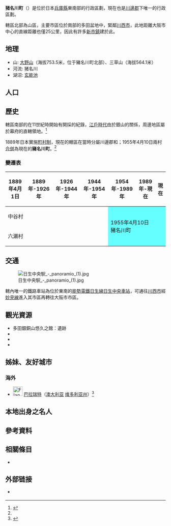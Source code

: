 {{日本町村
| 自治體名=豬名川
| 町村=町
| 圖像=[[File:Takadake08.JPG|240px]]
| 圖像說明=鐮倉東門地區的[[茅草|茅]][[屋頂|屋頂]][[民居|民居]]
| 町村章=[[File:Symbol_of_Inagawa_Hyogo.svg|100px]]
| 日文原名=猪名川町
| 平假名=いながわちょう
| 羅馬字拼音=Inagawa-chō
| 都道府縣=兵庫縣
| 支廳=
| 郡=川邊郡
| 編號=28301-1
| 面積=90.33
| 邊界未定=
| 人口=31,729
| 統計時間=2016年12月31日<ref>{{Cite web| url=http://www.town.inagawa.lg.jp/inagawa/donnamachi/1472180053560.html| title=豬名川町人口一覽| publisher=豬名川町公所| accessdate=2017-01-18| language=ja| archive-date=2019-01-22| archive-url=https://web.archive.org/web/20190122235255/http://www.town.inagawa.lg.jp/inagawa/donnamachi/1472180053560.html| dead-url=no}}</ref>
| 自治體=[[川西市|川西市]]、[[寶塚市|寶塚市]]、[[三田市|三田市]]、[[丹波篠山市|丹波篠山市]]、[[能勢町|能勢町]]
| 樹=松
| 花=杜鵑
| 鳥=
| 其他象徵物=
| 其他象徵=
| 首長=福田長治
| 卸任日期=2017年11月17日
| 郵遞區號=666-0292
| 所在地=川邊郡猪名川町上野字北畑11番地之一
| 電話號碼=72-766-0001
| 外部連結=http://www.town.inagawa.lg.jp/
| 經度=
| 緯度=
| 地圖=[[File:Inagawa_in_Hyogo_Prefecture_Ja.svg|250px]]
| 註記=
}}
'''猪名川町'''（{{jpn|j=猪名川町|hg=いながわちょう|rm=Inagawa chō|f=y}}）是位於日本[[兵庫縣|兵庫縣]]東南部的行政區劃，現在也是[[川邊郡|川邊郡]]下唯一的行政區劃。

轄區北部為山區，主要市區位於南部的多田盆地中，緊鄰[[川西市|川西市]]，此地距離大阪市中心的直線距離也僅25公里，因此有許多[[新市鎮|新市鎮]]建於此。

==地理==
*山: [[大野山|大野山]]（海拔753.5米，位于豬名川町北部）、三草山（海拔564.1米） 
*河流: 猪名川  
*湖沼: [[玄能池|玄能池]]

== 人口 ==

{{日本人口統計|location=Inagawa, Hyogo}}

== 歷史 ==
轄區南部的{{tsl|ja|多田銀山}}在11世紀時開始有開採的紀錄，[[江戶時代|江戶時代]]由於銀山的關係，周邊地區屬於幕府的直轄領地。<ref name="位置・沿革・地域（面積）">{{Cite web| url=http://www.town.inagawa.lg.jp/kurashi/seikatsu/kouhou/inagawa/1416464537970.html| title=位置・沿革・地域（面積）| publisher=豬名川町公所| language=ja| accessdate=2017-01-18| archive-date=2020-10-13| archive-url=https://web.archive.org/web/20201013073631/http://www.town.inagawa.lg.jp/kurashi/seikatsu/kouhou/inagawa/1416464537970.html| dead-url=no}}</ref>

1889年日本實施[[町村制|町村制]]，現在的轄區在當時分屬川邊郡{{tsl|ja|中谷村 (兵庫県)|中谷村 (兵庫縣)|中谷村}}和{{tsl|ja|六瀬村|六瀨村}}；1955年4月10日兩村[[市町村合併|合併]]為現在的'''豬名川町'''。<ref name="位置・沿革・地域（面積）"/>

=== 變遷表 ===
{| class="wikitable" style="font-size:x-small"
! 1889年4月1日
! 1889年-1926年
! 1926年-1944年
! 1944年-1954年
! 1954年-1989年
! 1989年-現在
! 現在
|-
| colspan=4 | 中谷村
| rowspan=2 colspan=3 style="background-color:#6ff;" | 1955年4月10日<br />豬名川町
|-
| colspan=4 | 六瀨村
|}

== 交通 ==
[[File:日生中央駅_-_panoramio_(1).jpg|thumb]]

轄內唯一的鐵路車站為位於東南的[[能勢電鐵|能勢電鐵]][[日生線|日生線]][[日生中央車站|日生中央車站]]，可通往[[川西市|川西市]]經[[妙見線|妙見線]]進入其市區再轉往大阪市市區。

== 觀光資源 ==
* 多田銀銅山悠久之館：{{Tsl|ja|多田銀山}}遺跡
* {{tsl|ja|猪名川渓谷県立自然公園|豬名川溪谷縣立自然公園}}
* {{tsl|ja|大野山 (兵庫県)|大野山 (兵庫縣)|大野山}}
* {{tsl|ja|高岳 (大阪府・兵庫県)|高岳 (大阪府、兵庫縣)|高岳}}

== 姊妹、友好城市 ==
=== 海外 ===
* [[File:Flag_of_Australia.svg|30px]] [[巴拉瑞特|巴拉瑞特]]（[[澳大利亚|澳大利亚]] [[维多利亚州|维多利亚州]]）<ref>{{Cite web| url=http://www.town.inagawa.lg.jp/kurashi/seikatsu/kouhou/inagawa/1423122576028.html| title=姉妹都市 バララット市| publisher=豬名川町公所| accessdate=2017-01-18| language=ja| archive-date=2017-01-18| archive-url=https://web.archive.org/web/20170118221947/http://www.town.inagawa.lg.jp/kurashi/seikatsu/kouhou/inagawa/1423122576028.html| dead-url=no}}</ref>

== 本地出身之名人 ==

== 參考資料 ==
{{reflist}}

== 相關條目 ==
{{Commonscat|Inagawa, Hyogo}}
* {{tsl|ja|多田銀山}}

== 外部链接 ==
* {{Ja}} {{Facebook|town.inagawa|豬名川町}}

{{兵庫縣}}
{{Authority control}}